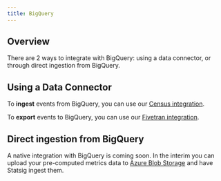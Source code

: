 ```yaml
---
title: BigQuery 
---
```

## Overview

There are 2 ways to integrate with BigQuery: using a data connector, or through direct ingestion from BigQuery.

## Using a Data Connector

To **ingest** events from BigQuery, you can use our [Census integration](/integrations/data-connectors/census).

To **export** events to BigQuery, you can use our [Fivetran integration](/integrations/data-connectors/fivetran).

## Direct ingestion from BigQuery
A native integration with BigQuery is coming soon. In the interim you can upload your pre-computed metrics data to [Azure Blob Storage](azure_upload) and have Statsig ingest them.
